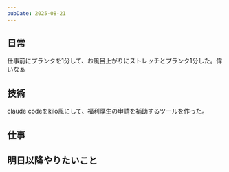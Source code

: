 ```yaml
---
pubDate: 2025-08-21
---
```



## 日常

仕事前にプランクを1分して、お風呂上がりにストレッチとプランク1分した。偉いなぁ

## 技術

claude codeをkilo風にして、福利厚生の申請を補助するツールを作った。


## 仕事


## 明日以降やりたいこと
